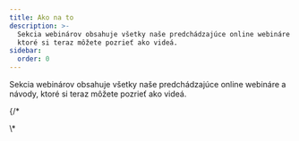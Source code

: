 ```yaml
---
title: Ako na to
description: >-
  Sekcia webinárov obsahuje všetky naše predchádzajúce online webináre a návody,
  ktoré si teraz môžete pozrieť ako videá.
sidebar:
  order: 0
---
```


Sekcia webinárov obsahuje všetky naše predchádzajúce online webináre a návody, ktoré si teraz môžete pozrieť ako videá.

<CloudinaryImage width="700" height="525" resize="scale" quality="best" alt="Čoskoro" src="academy/webinars" errorImage="noimage_opaque_nyrtl0.png" />


{/\*<LinkCard title="Objavte skvelé ponuky" description="The guide gives you some tips on how to search for things to sell on Wink." href="/guides/discover-great-deals/" />


<LinkCard title="Tlačidlo REZERVOVAŤ TERAZ" description="This guide steps hotels through how to do the simplest integration with Wink with a 'Book Now' button." href="/guides/the-book-now-button/" />


<LinkCard title="Prehľad pre začiatočníkov" description="This guides shows you how to use analytics effectively from the perspective of a supplier and an affiliate." href="/guides/insight-for-dummies/" />


<LinkCard title="Integrácia s TripPay" description="The guide gives you step-by-step instructions on how to do a full integration with TripPay as a travel company wishing to outsource the payment process." href="/guides/integrating-with-trip-pay/" />
\*

